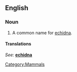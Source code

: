 ==English==

===Noun===
{{en-noun|sg=[[spiny]] [[anteater]]}}

# {{zoology}} A common name for [[echidna]].

====Translations====
{{top}}
''See: '' '''[[echidna]]'''
{{bottom}}

[[Category:Mammals]]